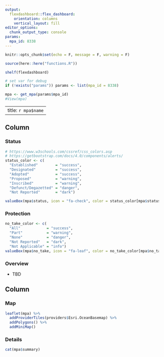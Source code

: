 ```yaml
---
output: 
  flexdashboard::flex_dashboard:
    orientation: columns
    vertical_layout: fill
editor_options: 
  chunk_output_type: console
params:
  mpa_id: 8338
---
```


```r
knitr::opts_chunk$set(echo = F, message = F, warning = F)

source(here::here("functions.R"))

shelf(flexdashboard)

# set var for debug
if (!exists("params")) params <- list(mpa_id = 8338)

mpa <- get_mpa(params$mpa_id)
#View(mpa)
```

---
title: `r mpa$name`
---

Column {data-width=200}
-----------------------------------------------------------------------

### Status

```r
# https://www.w3schools.com/cssref/css_colors.asp
# https://getbootstrap.com/docs/4.0/components/alerts/
status_color <- c(
  "Established"        = "success", 
  "Designated"         = "success",
  "Adopted"            = "success", 
  "Proposed"           = "warning", 
  "Inscribed"          = "warning", 
  "Defunct/Degazetted" = "danger",
  "Not Reported"       = "dark")

valueBox(mpa$status, icon = "fa-check", color = status_color[mpa$status])
```

### Protection

```r
no_take_color <- c(
  "All"            = "success",
  "Part"           = "warning",
  "None"           = "danger", 
  "Not Reported"   = "dark", 
  "Not Applicable" = "info") 
valueBox(mpa$no_take, icon = "fa-leaf", color = no_take_color[mpa$no_take])
```

### Overview

- TBD


Column {.tabset}
-----------------------------------------------------------------------

### Map {data-height=350}

```r
leaflet(mpa) %>% 
  addProviderTiles(providers$Esri.OceanBasemap) %>% 
  addPolygons() %>% 
  addMiniMap()
```


### Details

```r
cat(mpa$summary)
```
